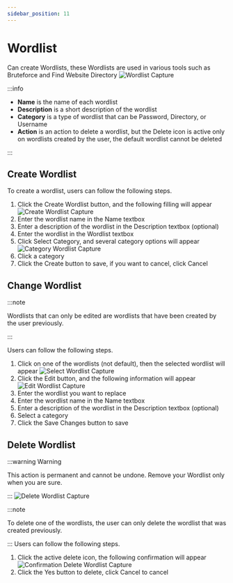 ```yaml
---
sidebar_position: 11
---
```


# Wordlist
Can create Wordlists, these Wordlists are used in various tools such as Bruteforce and Find Website Directory
![Wordlist Capture](/img/capture/wordlists.png)

:::info

- **Name** is the name of each wordlist 
- **Description** is a short description of the wordlist 
- **Category** is a type of wordlist that can be Password, Directory, or Username 
- **Action** is an action to delete a wordlist, but the Delete icon is active only on wordlists created by the user, the default wordlist cannot be deleted

::: 

## Create Wordlist
To create a wordlist, users can follow the following steps.
1. Click the Create Wordlist button, and the following filling will appear
   ![Create Wordlist Capture](/img/capture/create-worlist.png)
2. Enter the wordlist name in the Name textbox 
3. Enter a description of the wordlist in the Description textbox (optional)
4. Enter the wordlist in the Wordlist textbox 
5. Click Select Category, and several category options will appear
   ![Category Wordlist Capture](/img/capture/category-wordlist.png)
6. Click a category 
7. Click the Create button to save, if you want to cancel, click Cancel

## Change Wordlist

:::note

Wordlists that can only be edited are wordlists that have been created by the user previously.

:::

Users can follow the following steps.
1. Click on one of the wordlists (not default), then the selected wordlist will appear
   ![Select Wordlist Capture](/img/capture/select-wordlists.png)
2. Click the Edit button, and the following information will appear
   ![Edit Wordlist Capture](/img/capture/edit-wordlists.png)
3. Enter the wordlist you want to replace 
4. Enter the wordlist name in the Name textbox 
5. Enter a description of the wordlist in the Description textbox (optional)
6. Select a category 
7. Click the Save Changes button to save

## Delete Wordlist

:::warning Warning

This action is permanent and cannot be undone. Remove your Wordlist only when you are sure.

:::
![Delete Wordlist Capture](/img/capture/delete-wordlists.png)

:::note

To delete one of the wordlists, the user can only delete the wordlist that was created previously.

:::
Users can follow the following steps.
1. Click the active delete icon, the following confirmation will appear
   ![Confirmation Delete Wordlist Capture](/img/capture/konfir-delete-wordlist.png)
2. Click the Yes button to delete, click Cancel to cancel

